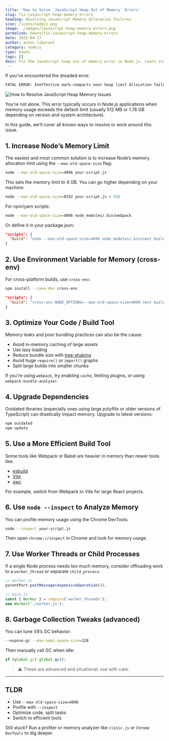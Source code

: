 ```yaml
---
title: 'How to Solve `JavaScript Heap Out of Memory` Errors'
slug: fix-javascript-heap-memory-errors
heading: Resolving JavaScript Memory Allocation Failures
icon: /icons/nodejs.png
image: ./images/javascript-heap-memory-errors.png
permalink: howto/fix-javascript-heap-memory-errors
date: 2025-04-17
author: anton liberant
category: nodejs
type: howto
tags: []
desc: Fix the JavaScript heap out of memory error in Node.js. Learn step-by-step solutions to increase memory limits and prevent crashes in large-scale applications.
---
```


If you've encountered the dreaded error:

```bash
FATAL ERROR: Ineffective mark-compacts near heap limit Allocation failed - JavaScript heap out of memory
```

![How to Resolve JavaScript Heap Memory Issues](./images/javascript-heap-memory-errors.png)

You're not alone. This error typically occurs in Node.js applications when memory usage exceeds the default limit (usually 512 MB or 1.76 GB depending on version and system architecture).

In this guide, we’ll cover all known ways to resolve or work around this issue.

## 1. Increase Node’s Memory Limit

The easiest and most common solution is to increase Node’s memory allocation limit using the `--max-old-space-size` flag:

```bash
node --max-old-space-size=4096 your-script.js
```

This sets the memory limit to 4 GB. You can go higher depending on your machine:

```bash
node --max-old-space-size=8192 your-script.js # 8GB
```

For npm/yarn scripts:

```bash
node --max-old-space-size=4096 node_modules/.bin/webpack
```

Or define it in your package.json:

```json
"scripts": {
  "build": "node --max-old-space-size=4096 node_modules/.bin/next build"
}
```

## 2. Use Environment Variable for Memory (cross-env)

For cross-platform builds, use `cross-env`:

```bash
npm install --save-dev cross-env
```

```json
"scripts": {
  "build": "cross-env NODE_OPTIONS=--max-old-space-size=4096 next build"
}
```

## 3. Optimize Your Code / Build Tool

Memory leaks and poor bundling practices can also be the cause:

- Avoid in-memory caching of large assets
- Use lazy loading
- Reduce bundle size with [tree-shaking](https://webpack.js.org/guides/tree-shaking/)
- Avoid huge `require()` or `import()` graphs
- Split large builds into smaller chunks

If you're using `webpack`, try enabling `cache`, limiting plugins, or using `webpack-bundle-analyzer`.

## 4. Upgrade Dependencies

Outdated libraries (especially ones using large polyfills or older versions of TypeScript) can drastically impact memory. Upgrade to latest versions:

```bash
npm outdated
npm update
```

## 5. Use a More Efficient Build Tool

Some tools like Webpack or Babel are heavier in memory than newer tools like:

- [esbuild](https://esbuild.github.io/)
- [Vite](https://vitejs.dev/)
- [swc](https://swc.rs/)

For example, switch from Webpack to Vite for large React projects.

## 6. Use `node --inspect` to Analyze Memory

You can profile memory usage using the Chrome DevTools:

```bash
node --inspect your-script.js
```

Then open `chrome://inspect` in Chrome and look for memory usage.

## 7. Use Worker Threads or Child Processes

If a single Node process needs too much memory, consider offloading work to a `worker_thread` or separate `child_process`:

```js
// worker.js
parentPort.postMessage(expensiveOperation());
```

```js
// main.js
const { Worker } = require('worker_threads');
new Worker('./worker.js');
```

## 8. Garbage Collection Tweaks (advanced)

You can tune V8’s GC behavior:

```bash
--expose-gc --max-semi-space-size=128
```

Then manually call GC when idle:

```js
if (global.gc) global.gc();
```

> ⚠️ These are advanced and situational; use with care.

---

## TLDR

- Use `--max-old-space-size=4096`
- Profile with `--inspect`
- Optimize code, split tasks
- Switch to efficient tools

Still stuck? Run a profiler or memory analyzer like `clinic.js` or `Chrome DevTools` to dig deeper.

